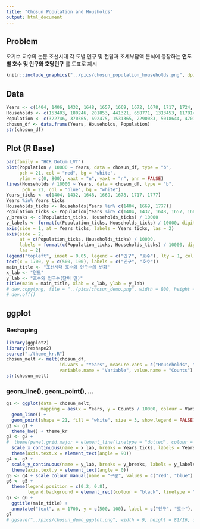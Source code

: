 ```yaml
---
title: "Chosun Population and Housholds"
output: html_document
---
```


## Problem

오기수 교수의 논문 조선시대 각 도별 인구 및 전답과 조세부담액 분석에 등장하는 __연도별 호수 및 인구와 호당인구__ 를 도표로 제시

```r
knitr::include_graphics("../pics/chosun_population_households.png", dpi = 96)
```

<P style = "page-break-before:always">

## Data

```r
Years <- c(1404, 1406, 1432, 1648, 1657, 1669, 1672, 1678, 1717, 1724, 1726, 1777)
Households <- c(153403, 180246, 201853, 441321, 658771, 1313453, 1178144, 1342428, 1560561, 1572086, 1576598, 1715371)
Population <- c(322746, 370365, 692475, 1531365, 2290083, 5018644, 4701359, 5246972, 6846568, 6865286, 7032425, 7238546)
chosun_df <- data.frame(Years, Households, Population)
str(chosun_df)
```

## Plot (R Base)

```r
par(family = "HCR Dotum LVT")
plot(Population / 10000 ~ Years, data = chosun_df, type = "b", 
     pch = 21, col = "red", bg = "white",
     ylim = c(0, 800), xaxt = "n", yaxt = "n", ann = FALSE)
lines(Households / 10000 ~ Years, data = chosun_df, type = "b",
      pch = 21, col = "blue", bg = "white")
Years_ticks <- c(1404, 1432, 1648, 1669, 1678, 1717, 1777)
Years %in% Years_ticks
Households_ticks <- Households[Years %in% c(1404, 1669, 1777)]
Population_ticks <- Population[Years %in% c(1404, 1432, 1648, 1657, 1669, 1717, 1777)]
y_breaks <- c(Population_ticks, Households_ticks) / 10000
y_labels <- format(c(Population_ticks, Households_ticks) / 10000, digits = 3, nsmall = 0)
axis(side = 1, at = Years_ticks, labels = Years_ticks, las = 2)
axis(side = 2, 
     at = c(Population_ticks, Households_ticks) / 10000, 
     labels = format(c(Population_ticks, Households_ticks) / 10000, digits = 3, nsmall = 0), 
     las = 2)
legend("topleft", inset = 0.05, legend = c("인구", "호수"), lty = 1, col = c("red", "blue"))
text(x = 1700, y = c(500, 100), labels = c("인구", "호수"))
main_title <- "조선시대 호수와 인구수의 변화"
x_lab <- "연도"
y_lab <- "호수와 인구수(단위 만)"
title(main = main_title, xlab = x_lab, ylab = y_lab)
# dev.copy(png, file = "../pics/chosun_demo.png", width = 800, height = 450)
# dev.off()
```

<!--
<P style = "page-break-before:always">
-->

## ggplot

### Reshaping

```r
library(ggplot2)
library(reshape2)
source("./theme_kr.R")
chosun_melt <- melt(chosun_df, 
                    id.vars = "Years", measure.vars = c("Households", "Population"),
                    variable.name = "Variable", value.name = "Counts")
str(chosun_melt)
```

### geom_line(), geom_point(), ...

```r
g1 <- ggplot(data = chosun_melt, 
             mapping = aes(x = Years, y = Counts / 10000, colour = Variable)) + 
  geom_line() + 
  geom_point(shape = 21, fill = "white", size = 3, show.legend = FALSE) 
g2 <- g1 + 
  theme_bw() + theme_kr
g3 <- g2 + 
#  theme(panel.grid.major = element_line(linetype = "dotted", colour = "black")) +
  scale_x_continuous(name = x_lab, breaks = Years_ticks, labels = Years_ticks) +
  theme(axis.text.x = element_text(angle = 90))
g4 <- g3 +
  scale_y_continuous(name = y_lab, breaks = y_breaks, labels = y_labels) +
  theme(axis.text.y = element_text(angle = 0))
g5 <- g4 + scale_colour_manual(name = "구분", values = c("red", "blue"), labels = c("호수", "인구수")) 
g6 <- g5 + 
  theme(legend.position = c(0.2, 0.8), 
        legend.background = element_rect(colour = "black", linetype = "solid"))
g7 <- g6 + 
  ggtitle(main_title) +
  annotate("text", x = 1700, y = c(500, 100), label = c("인구", "호수"), family = "HCR Dotum LVT")
g7
# ggsave("../pics/chosun_demo_ggplot.png", width = 9, height = 81/16, units = "in", dpi = 72)
```

